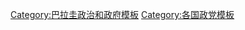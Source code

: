 {{Navbox
|name      = 巴拉圭政党
|title     = {{flagicon|Paraguay}} [[巴拉圭政党列表|巴拉圭政党]] 
|state     = {{{state|autocollapse}}}
|bodyclass = hlist

|group1= 现存
|list1 =
*[[真正激进自由党]]
*[[心爱祖国党]]
*[[博克隆部门联盟]]
*[[基督教民主党 (巴拉圭)|基督教民主党]]
*[[全国共和协会－红党]]
*[[民主进步党 (巴拉圭)|民主进步党]]
*[[国家遭遇党]]
*[[道德公民全国联盟]]
*[[巴拉圭共产党]]
*[[巴拉圭人文主义党]]
*[[自由祖国党 (巴拉圭)|自由祖国党]]
*[[国家团结党]]
*[[二月革命党]]
*[[特科霍霍人民党]]
*[[工人党 (巴拉圭)|工人党]]

|group2= 已解散
|list2=
*[[公民力量运动]]
*[[自由党 (巴拉圭)|自由党]]
*[[国家基督教联盟]]
*[[国家复兴运动 (巴拉圭)|国家复兴运动]]
*[[巴拉圭共产党（马列）]]
*[[激进自由党 (巴拉圭)|激进自由党]]
*[[统一激进自由党]]
*[[联合民族解放阵线 (巴拉圭)|联合民族解放阵线]]

|group3 = 联盟
|list3 =
*[[国家进步党 (巴拉圭)|国家进步党]]
*[[查克尼亚激情联盟]]
*[[瓜苏阵线]]
*[[爱国变革联盟]]

|below = 
* [[Portal:政治|政治专题]]
* [[执政党列表|政党列表]]
* [[巴拉圭政治]]}}<noinclude>
{{collapsible option}}

[[Category:巴拉圭政治和政府模板]]
[[Category:各国政党模板]]

</noinclude>